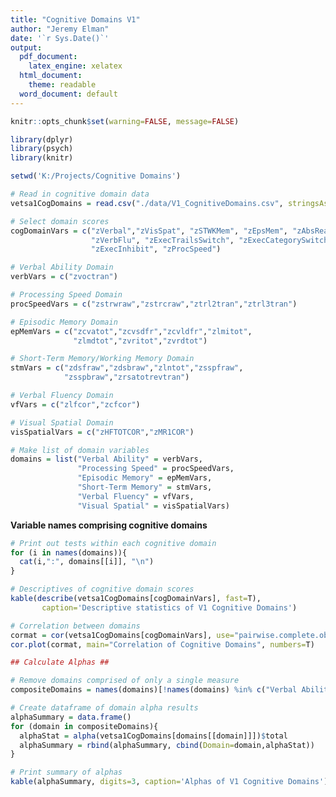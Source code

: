 ```yaml
---
title: "Cognitive Domains V1"
author: "Jeremy Elman"
date: '`r Sys.Date()`'
output:
  pdf_document:
    latex_engine: xelatex
  html_document:
    theme: readable
  word_document: default
---
```


```r
knitr::opts_chunk$set(warning=FALSE, message=FALSE)
```

```r
library(dplyr)
library(psych)
library(knitr)
```



```r
setwd('K:/Projects/Cognitive Domains')

# Read in cognitive domain data
vetsa1CogDomains = read.csv("./data/V1_CognitiveDomains.csv", stringsAsFactors = F)

# Select domain scores
cogDomainVars = c("zVerbal","zVisSpat", "zSTWKMem", "zEpsMem", "zAbsReason",
                  "zVerbFlu", "zExecTrailsSwitch", "zExecCategorySwitch",
                  "zExecInhibit", "zProcSpeed")

# Verbal Ability Domain
verbVars = c("zvoctran")

# Processing Speed Domain 
procSpeedVars = c("zstrwraw","zstrcraw","ztrl2tran","ztrl3tran")

# Episodic Memory Domain 
epMemVars = c("zcvatot","zcvsdfr","zcvldfr","zlmitot",
              "zlmdtot","zvritot","zvrdtot")

# Short-Term Memory/Working Memory Domain 
stmVars = c("zdsfraw","zdsbraw","zlntot","zsspfraw",
            "zsspbraw","zrsatotrevtran")

# Verbal Fluency Domain 
vfVars = c("zlfcor","zcfcor")

# Visual Spatial Domain 
visSpatialVars = c("zHFTOTCOR","zMR1COR")

# Make list of domain variables
domains = list("Verbal Ability" = verbVars,
               "Processing Speed" = procSpeedVars,
               "Episodic Memory" = epMemVars,
               "Short-Term Memory" = stmVars,
               "Verbal Fluency" = vfVars,
               "Visual Spatial" = visSpatialVars)

```

**Variable names comprising cognitive domains**
```r
# Print out tests within each cognitive domain
for (i in names(domains)){
  cat(i,":", domains[[i]], "\n")
}
```


```r
# Descriptives of cognitive domain scores
kable(describe(vetsa1CogDomains[cogDomainVars], fast=T),
       caption='Descriptive statistics of V1 Cognitive Domains')
```


```r
# Correlation between domains
cormat = cor(vetsa1CogDomains[cogDomainVars], use="pairwise.complete.obs")
cor.plot(cormat, main="Correlation of Cognitive Domains", numbers=T)
```

```r
## Calculate Alphas ##

# Remove domains comprised of only a single measure
compositeDomains = names(domains)[!names(domains) %in% c("Verbal Ability")]

# Create dataframe of domain alpha results
alphaSummary = data.frame()
for (domain in compositeDomains){
  alphaStat = alpha(vetsa1CogDomains[domains[[domain]]])$total
  alphaSummary = rbind(alphaSummary, cbind(Domain=domain,alphaStat))
}

# Print summary of alphas
kable(alphaSummary, digits=3, caption='Alphas of V1 Cognitive Domains')

```


